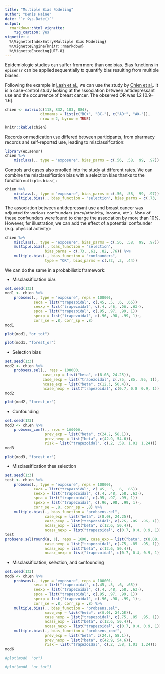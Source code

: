 ```yaml
---
title: "Multiple Bias Modeling"
author: "Denis Haine"
date: "`r Sys.Date()`"
output:
  rmarkdown::html_vignette:
    fig_caption: yes
vignette: >
  %\VignetteIndexEntry{Multiple Bias Modeling}
  %\VignetteEngine{knitr::rmarkdown}
  %\VignetteEncoding{UTF-8}
---
```


Epidemiologic studies can suffer from more than one bias.
Bias functions in `episensr` can be applied sequentially to quantify bias
resulting from multiple biases.

Following the example in [Lash et
al.](https://link.springer.com/book/10.1007/978-3-030-82673-4), we can use the study by [Chien et
al.](https://link.springer.com/article/10.1007/s10549-005-9056-0).
It is a case-control study looking at the association between antidepressant use and the
occurrence of breast cancer. The observed OR was 1.2 [0.9--1.6].

```r
chien <- matrix(c(118, 832, 103, 884),
                dimnames = list(c("BC+", "BC-"), c("AD+", "AD-")),
                nrow = 2, byrow = TRUE)
```

```r
knitr::kable(chien)
```

Records on medication use differed between participants, from pharmacy records
and self-reported use, leading to misclassification:

```r
library(episensr)
chien %>%
    misclass(., type = "exposure", bias_parms = c(.56, .58, .99, .97))
```

Controls and cases also enrolled into the study at different rates.
We can combine the misclassification bias with a selection bias thanks to the
function `multiple.bias()`:

```r
chien %>%
    misclass(., type = "exposure", bias_parms = c(.56, .58, .99, .97)) %>%
    multiple.bias(., bias_function = "selection", bias_parms = c(.73, .61, .82, .76))
```

The association between antidepressant use and breast cancer was adjusted for
various confounders (race/ethnicity, income, etc.).
None of these confounders were found to change the association by more than 10%.
However, for illustration, we can add the effect of a potential confounder (e.g.
physical activity):

```r
chien %>%
    misclass(., type = "exposure", bias_parms = c(.56, .58, .99, .97)) %>%
    multiple.bias(., bias_function = "selection",
                  bias_parms = c(.73, .61, .82, .76)) %>%
    multiple.bias(., bias_function = "confounders",
                  type = "OR", bias_parms = c(.92, .3, .44))
```

We can do the same in a probabilistic framework:

* Misclassification bias

```r
set.seed(123)
mod1 <- chien %>%
    probsens(., type = "exposure", reps = 100000,
             seca = list("trapezoidal", c(.45, .5, .6, .65)),
             seexp = list("trapezoidal", c(.4, .48, .58, .63)),
             spca = list("trapezoidal", c(.95, .97, .99, 1)),
             spexp = list("trapezoidal", c(.96, .98, .99, 1)),
             corr_se = .8, corr_sp = .8)
mod1
```
```r
plot(mod1, "or_tot")
```

```r
plot(mod1, "forest_or")
```

* Selection bias

```r
set.seed(123)
mod2 <- chien %>%
    probsens.sel(., reps = 100000,
                 case_exp = list("beta", c(8.08, 24.25)),
                 case_nexp = list("trapezoidal", c(.75, .85, .95, 1)),
                 ncase_exp = list("beta", c(12.6, 50.4)),
                 ncase_nexp = list("trapezoidal", c(0.7, 0.8, 0.9, 1)))
mod2
```

```r
plot(mod2, "forest_or")
```

* Confounding

```r
set.seed(123)
mod3 <- chien %>%
    probsens_conf(., reps = 100000,
                  prev_exp = list("beta", c(24.9, 58.1)),
                  prev_nexp = list("beta", c(42.9, 54.6)),
                  risk = list("trapezoidal", c(.2, .58, 1.01, 1.24)))
mod3
```

```r
plot(mod3, "forest_or")
```

* Misclassification then selection

```r
set.seed(123)
test <- chien %>%
    probsens(., type = "exposure", reps = 100000,
             seca = list("trapezoidal", c(.45, .5, .6, .65)),
             seexp = list("trapezoidal", c(.4, .48, .58, .63)),
             spca = list("trapezoidal", c(.95, .97, .99, 1)),
             spexp = list("trapezoidal", c(.96, .98, .99, 1)),
             corr_se = .8, corr_sp = .8) %>%
    multiple.bias(., bias_function = "probsens.sel",
                  case_exp = list("beta", c(8.08, 24.25)),
                  case_nexp = list("trapezoidal", c(.75, .85, .95, 1)),
                  ncase_exp = list("beta", c(12.6, 50.4)),
                  ncase_nexp = list("trapezoidal", c(0.7, 0.8, 0.9, 1)))
test
probsens.sel(round(a, 0), reps = 1000, case_exp = list("beta", c(8.08, 24.25)),
                  case_nexp = list("trapezoidal", c(.75, .85, .95, 1)),
                  ncase_exp = list("beta", c(12.6, 50.4)),
                  ncase_nexp = list("trapezoidal", c(0.7, 0.8, 0.9, 1)))
```

* Misclassification, selection, and confounding

```r
set.seed(123)
mod6 <- chien %>%
    probsens(., type = "exposure", reps = 100000,
             seca = list("trapezoidal", c(.45, .5, .6, .65)),
             seexp = list("trapezoidal", c(.4, .48, .58, .63)),
             spca = list("trapezoidal", c(.95, .97, .99, 1)),
             spexp = list("trapezoidal", c(.96, .98, .99, 1)),
             corr_se = .8, corr_sp = .8) %>%
    multiple.bias(., bias_function = "probsens.sel",
                  case_exp = list("beta", c(8.08, 24.25)),
                  case_nexp = list("trapezoidal", c(.75, .85, .95, 1)),
                  ncase_exp = list("beta", c(12.6, 50.4)),
                  ncase_nexp = list("trapezoidal", c(0.7, 0.8, 0.9, 1))) %>%
    multiple.bias(., bias_function = "probsens_conf",
                  prev_exp = list("beta", c(24.9, 58.1)),
                  prev_nexp = list("beta", c(42.9, 54.6)),
                  risk = list("trapezoidal", c(.2, .58, 1.01, 1.24)))
mod6
```

```r
#plot(mod6, "or")

#plot(mod6, "or_tot")
```
